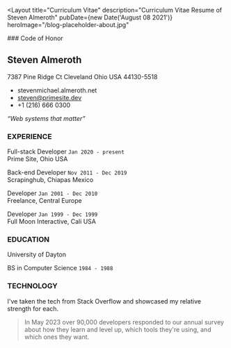 ---
---


<Layout
	title="Curriculum Vitae"
	description="Curriculum Vitae Resume of Steven Almeroth"
	pubDate={new Date('August 08 2021')}
	heroImage="/blog-placeholder-about.jpg"
>

<div class="text-center">
  ### Code of Honor
  <CvButton />
</div>

## Steven Almeroth

<span class="font-read">
7387 Pine Ridge Ct
Cleveland Ohio USA
44130-5518

- stevenmichael.almeroth.net
- steven@primesite.dev
- +1 (216) 666 0300
</span>

_“Web systems that matter”_

### <div class="text-green-600"> EXPERIENCE </div>

<span class="font-read">

Full-stack Developer `Jan 2020 - present`\
Prime Site, Ohio USA

Back-end Developer `Nov 2011 - Dec 2019`\
Scrapinghub, Chiapas Mexico

Developer `Jan 2001 - Dec 2010`\
Freelance, Central Europe

Developer `Jan 1999 - Dec 1999`\
Full Moon Interactive, Cali USA

</span>

### <div class="text-red-700"> EDUCATION </div>

University of Dayton

BS in Computer Science `1984 - 1988`

### <div class="text-blue-500"> TECHNOLOGY </div>

I've taken the tech from Stack Overflow and showcased my relative strength for each.

> In May 2023 over 90,000 developers responded to our annual survey about how they learn and level up, which tools they're using, and which ones they want.

<SoProgramming />
<SoDatabases />
<SoCloud />
<SoWeb />
<SoOther />

<div class="pt-8">
	<CvButton />
</div>

</Layout>
